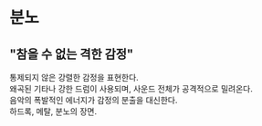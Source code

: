 # 분노
## "참을 수 없는 격한 감정"
통제되지 않은 강렬한 감정을 표현한다.  
왜곡된 기타나 강한 드럼이 사용되며, 사운드 전체가 공격적으로 밀려온다.  
음악의 폭발적인 에너지가 감정의 분출을 대신한다.  
하드록, 메탈, 분노의 장면.